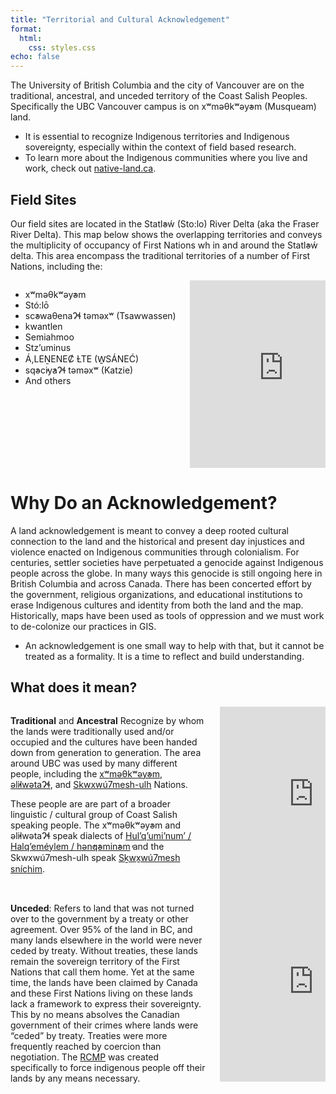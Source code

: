 ```yaml
---
title: "Territorial and Cultural Acknowledgement"
format: 
  html:
    css: styles.css
echo: false
---
```


The University of British Columbia and the city of Vancouver are on the traditional, ancestral, and unceded territory of the Coast Salish Peoples.  Specifically the UBC Vancouver campus is on xʷməθkʷəy̓əm (Musqueam) land. 

* It is essential to recognize Indigenous territories and Indigenous sovereignty, especially within the context of field based research.
* To learn more about the Indigenous communities where you live and work, check out [native-land.ca](https://native-land.ca).

## Field Sites

Our field sites are located in the Statl̕əẃ (Sto:lo) River Delta (aka the Fraser River Delta). This map below shows the overlapping territories and conveys the multiplicity of occupancy of First Nations wh in and around the Statl̕əẃ delta.  This area encompass the traditional territories of a number of First Nations, including the:

:::: {.columns}

:::{.column width="55%"}


* xʷməθkʷəy̓əm 
* Stó:lō
* sc̓əwaθenaɁɬ təməxʷ (Tsawwassen)
* kwantlen
* Semiahmoo
* Stz’uminus
* Á,LEṈENEȻ ȽTE (W̱SÁNEĆ)
* sq̓əc̓iy̓aɁɬ təməxʷ (Katzie)
* And others

:::

:::{.column width="45%"}

<iframe src="https://native-land.ca/api/embed/embed.html?maps=territories&&position=&position=49.1318,-123.0015" style="height:300px; border:none;"></iframe>


:::

::::




# Why Do an Acknowledgement?

A land acknowledgement is meant to convey a deep rooted cultural connection to the land and the historical and present day injustices and violence enacted on Indigenous communities through colonialism.  For centuries, settler societies have perpetuated a genocide against Indigenous people across the globe.  In many ways this genocide is still ongoing here in British Columbia and across Canada.  There has been concerted effort by the government, religious organizations, and educational institutions to erase Indigenous cultures and identity from both the land and the map.  Historically, maps have been used as tools of oppression and we must work to de-colonize our practices in GIS.

* An acknowledgement is one small way to help with that, but it cannot be treated as a formality.  It is a time to reflect and build understanding. 

## What does it mean?

:::: {.columns}

:::{.column width="65%"}

**Traditional** and **Ancestral** Recognize by whom the lands were traditionally used and/or occupied and the cultures have been handed down from generation to generation.  The area around UBC was used by many different people, including the [xʷməθkʷəy̓əm](https://native-land.ca/maps/territories/x%ca%b7m%c9%99%ce%b8k%ca%b7%c9%99y%cc%93%c9%99m/), [əl̓ilwətaɁɬ](https://native-land.ca/maps/territories/tsleil-waututh-s%c9%99l%cc%93ilw%c9%99ta%c9%82%c9%ac/), and [Skwxwú7mesh-ulh](https://native-land.ca/maps/territories/skwxwu7mesh-uxwumixw/) Nations.  

These people are are part of a broader linguistic / cultural group of Coast Salish speaking people.  The xʷməθkʷəy̓əm and əl̓ilwətaɁɬ speak dialects of [Hul’q’umi’num’ / Halq’eméylem / hən̓q̓əmin̓əm̓](https://native-land.ca/maps/languages/hulquminum-halqemeylem-h%c9%99n%cc%93q%cc%93%c9%99min%cc%93%c9%99m%cc%93/) and the Skwxwú7mesh-ulh speak [Sḵwx̱wú7mesh sníchim](https://native-land.ca/maps/languages/s%e1%b8%b5wx%cc%b1wu7mesh-snichim/).

:::

:::{.column width="35%"}


<iframe src="https://native-land.ca/api/embed/embed.html?maps=languages&&name=coast-salish" style="height:300px; border:none;"></iframe>


:::

::::

:::: {.columns}

:::{.column width="65%"}


**Unceded**: Refers to land that was not turned over to the government by a treaty or other agreement.  Over 95% of the land in BC, and many lands elsewhere in the world were never ceded by treaty.  Without treaties, these lands remain the sovereign territory of the First Nations that call them home.  Yet at the same time, the lands have been claimed by Canada and these First Nations living on these lands lack a framework to express their sovereignty.  This by no means absolves the Canadian government of their crimes where lands were "ceded" by treaty.  Treaties were more frequently reached by coercion than negotiation.  The [RCMP](https://www.cbc.ca/listen/cbc-podcasts/203-the-secret-life-of-canada/episode/15798131-s3-the-mounties-always-get-their-land-part-1) was created specifically to force indigenous people off their lands by any means necessary.

:::

::: {.column width="35%"}


<iframe src="https://native-land.ca/api/embed/embed.html?maps=treaties" style="height:300px; border:none;"></iframe>

:::

::::

